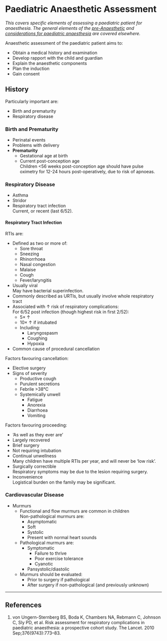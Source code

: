 # Paediatric Anaesthetic Assessment

*This covers specific elements of assessing a paediatric patient for anaesthesia. The general elements of the [pre-Anaesthetic](/assessment/anaesthetic/pre-anaesthetic.md) and [considerations for paediatric anaesthesia](/anaesthesia/paeds/considerations.md) are covered elsewhere.*

Anaesthetic assessment of the paediatric patient aims to:

* Obtain a medical history and examination
* Develop rapport with the child and guardian
* Explain the anaesthetic components
* Plan the induction
* Gain consent

## History

Particularly important are:

* Birth and prematurity
* Respiratory disease

### Birth and Prematurity

* Perinatal events
* Problems with delivery
* **Prematurity**
	* Gestational age at birth
	* Current post-conception age\
	Children <56 weeks post-conception age should have pulse oximetry for 12-24 hours post-operatively, due to risk of apnoeas.

### Respiratory Disease

* Asthma
* Stridor
* Respiratory tract infection\
Current, or recent (last 6/52).


#### Respiratory Tract Infection

RTIs are:

* Defined as two or more of:
	* Sore throat
	* Sneezing
	* Rhinorrhoea
	* Nasal congestion
	* Malaise
	* Cough
	* Fever/laryngitis
* Usually viral\
May have bacterial superinfection.
* Commonly described as URTIs, but usually involve whole respiratory tract
* Associated with ↑ risk of respiratory complications:\
For 6/52 post infection (though highest risk in first 2/52):
	* 5× ↑
	* 10× ↑ if intubated
	* Including:
		* Laryngospasm
		* Coughing
		* Hypoxia
* Common cause of procedural cancellation

Factors favouring cancellation:

* Elective surgery
* Signs of severity
	* Productive cough
	* Purulent secretions
	* Febrile >38°C
	* Systemically unwell
		* Fatigue
		* Anorexia
		* Diarrhoea
		* Vomiting

Factors favouring proceeding:

* 'As well as they ever are'
* Largely recovered
* Brief surgery
* Not requiring intubation
* Continual unwellness\
Many children have multiple RTIs per year, and will never be 'low risk'.
* Surgically correctible\
Respiratory symptoms may be due to the lesion requiring surgery.
* Inconvenience\
Logistical burden on the family may be significant.

### Cardiovascular Disease

* Murmurs
	* Functional and flow murmurs are common in children\
	Non-pathological murmurs are:\
		* Asymptomatic
		* Soft
		* Systolic
		* Present with normal heart sounds
	* Pathological murmurs are:
		* Symptomatic
			* Failure to thrive
			* Poor exercise tolerance
			* Cyanotic
		* Pansystolic/diastolic
	* Murmurs should be evaluated:
		* Prior to surgery if pathological
		* After surgery if non-pathological (and previously unknown)

---

## References

1. von Ungern-Sternberg BS, Boda K, Chambers NA, Rebmann C, Johnson C, Sly PD, et al. Risk assessment for respiratory complications in paediatric anaesthesia: a prospective cohort study. The Lancet. 2010 Sep;376(9743):773–83. 
